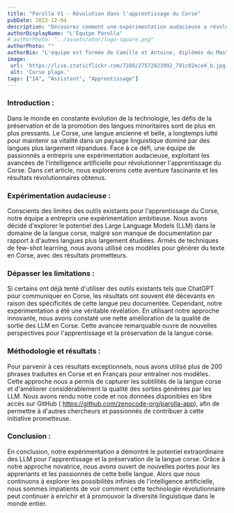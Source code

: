 ```yaml
---
title: "Parolla V1 - Révolution dans l'apprentissage du Corse"
pubDate: 2023-12-04
description: "Découvrez comment une expérimentation audacieuse a révolutionné l'apprentissage du corse en exploitant les Large Language Model (LLM), offrant des résultats exceptionnels et ouvrant de nouvelles perspectives pour la préservation des langues minoritaires."
authorDisplayName: "L'Équipe Parolla"
# authorPhoto: "../assets/ator/logo-square.png"
authorPhoto: ""
authorBio: "L'équipe est formée de Camille et Antoine, diplômés du Master Développeur Full-Stack de l'Université de Corse. Leur passion pour la Corse, ses paysages, sa culture, son histoire et sa langue les a inspirés à créer ce projet, dans le but de donner vie à cette richesse linguistique."
image:
 url: 'https://live.staticflickr.com/7288/27572823992_791c02ece4_b.jpg'
 alt: 'Corse plage.'
tags: ["IA", "Assistant", "Apprentissage"]
---
```



### Introduction :
Dans le monde en constante évolution de la technologie, les défis de la préservation et de la promotion des langues minoritaires sont de plus en plus pressants. Le Corse, une langue ancienne et belle, a longtemps lutté pour maintenir sa vitalité dans un paysage linguistique dominé par des langues plus largement répandues. Face à ce défi, une équipe de passionnés a entrepris une expérimentation audacieuse, exploitant les avancées de l'intelligence artificielle pour révolutionner l'apprentissage du Corse. Dans cet article, nous explorerons cette aventure fascinante et les résultats révolutionnaires obtenus.



<ImageZoom client:load src="/images/parolla-experiment-1.png" />


### Expérimentation audacieuse :
Conscients des limites des outils existants pour l'apprentissage du Corse, notre équipe a entrepris une expérimentation ambitieuse. Nous avons décidé d'explorer le potentiel des Large Language Models (LLM) dans le domaine de la langue corse, malgré son manque de documentation par rapport à d'autres langues plus largement étudiées. Armés de techniques de few-shot learning, nous avons utilisé ces modèles pour générer du texte en Corse, avec des résultats prometteurs.

### Dépasser les limitations :
Si certains ont déjà tenté d'utiliser des outils existants tels que ChatGPT pour communiquer en Corse, les résultats ont souvent été décevants en raison des spécificités de cette langue peu documentée. Cependant, notre expérimentation a été une véritable révélation. En utilisant notre approche innovante, nous avons constaté une nette amélioration de la qualité de sortie des LLM en Corse. Cette avancée remarquable ouvre de nouvelles perspectives pour l'apprentissage et la préservation de la langue corse.

### Méthodologie et résultats :
Pour parvenir à ces résultats exceptionnels, nous avons utilisé plus de 200 phrases traduites en Corse et en Français pour entraîner nos modèles. Cette approche nous a permis de capturer les subtilités de la langue corse et d'améliorer considérablement la qualité des sorties générées par les LLM. Nous avons rendu notre code et nos données disponibles en libre accès sur GitHub (
https://github.com/zenocode-org/parolla-app), afin de permettre à d'autres chercheurs et passionnés de contribuer à cette initiative prometteuse.

### Conclusion :
En conclusion, notre expérimentation a démontré le potentiel extraordinaire des LLM pour l'apprentissage et la préservation de la langue corse. Grâce à notre approche novatrice, nous avons ouvert de nouvelles portes pour les apprenants et les passionnés de cette belle langue. Alors que nous continuons à explorer les possibilités infinies de l'intelligence artificielle, nous sommes impatients de voir comment cette technologie révolutionnaire peut continuer à enrichir et à promouvoir la diversité linguistique dans le monde entier.






